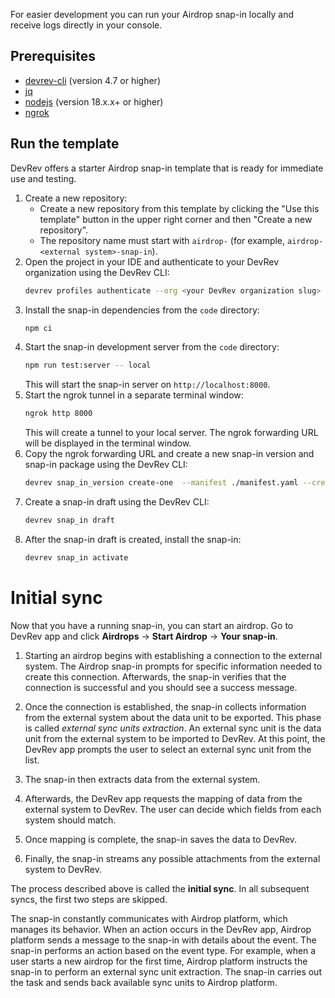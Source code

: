 For easier development you can run your Airdrop snap-in locally and receive logs directly in your console.

## Prerequisites

- [devrev-cli](https://developer.devrev.ai/snapin-development/references/cli-install) (version 4.7 or higher)
- [jq](https://stedolan.github.io/jq)
- [nodejs](https://nodejs.org/en/download/package-manager) (version 18.x.x+ or higher)
- [ngrok](https://ngrok.com)

## Run the template

DevRev offers a starter Airdrop snap-in template that is ready for immediate use and testing. 

1. Create a new repository:
   - Create a new repository from this template by clicking the "Use this template" button in the upper right corner and then "Create a new repository".
   - The repository name must start with `airdrop-` (for example, `airdrop-<external system>-snap-in`).
2. Open the project in your IDE and authenticate to your DevRev organization using the DevRev CLI:
   ```bash
   devrev profiles authenticate --org <your DevRev organization slug>
   ```
3. Install the snap-in dependencies from the `code` directory:
   ```bash
   npm ci
   ```
4. Start the snap-in development server from the `code` directory:
   ```bash
   npm run test:server -- local
   ```
   This will start the snap-in server on `http://localhost:8000`.
5. Start the ngrok tunnel in a separate terminal window:
   ```bash
   ngrok http 8000
   ```
   This will create a tunnel to your local server.
   The ngrok forwarding URL will be displayed in the terminal window.
6. Copy the ngrok forwarding URL and create a new snap-in version and snap-in package using the DevRev CLI:
   ```bash
   devrev snap_in_version create-one  --manifest ./manifest.yaml --create-package --testing-url <ngrok forwarding URL>
   ```
7. Create a snap-in draft using the DevRev CLI:
   ```bash
   devrev snap_in draft
   ```
8. After the snap-in draft is created, install the snap-in:
   ```bash
   devrev snap_in activate
   ```

# Initial sync 

Now that you have a running snap-in, you can start an airdrop.
Go to DevRev app and click **Airdrops** -> **Start Airdrop** -> **Your snap-in**.

1. Starting an airdrop begins with establishing a connection to the external system. The Airdrop snap-in prompts for specific information needed to create this connection. Afterwards, the snap-in verifies that the connection is successful and you should see a success message.

2. Once the connection is established, the snap-in collects information from the external system about the data unit to be exported. This phase is called _external sync units extraction_. An external sync unit is the data unit from the external system to be imported to DevRev. At this point, the DevRev app prompts the user to select an external sync unit from the list.

3. The snap-in then extracts data from the external system.

4. Afterwards, the DevRev app requests the mapping of data from the external system to DevRev. The user can decide which fields from each system should match.

5. Once mapping is complete, the snap-in saves the data to DevRev.

6. Finally, the snap-in streams any possible attachments from the external system to DevRev.

The process described above is called the **initial sync**. In all subsequent syncs, the first two steps are skipped.

The snap-in constantly communicates with Airdrop platform, which manages its behavior. When an action occurs in the DevRev app, Airdrop platform sends a message to the snap-in with details about the event. The snap-in performs an action based on the event type. For example, when a user starts a new airdrop for the first time, Airdrop platform instructs the snap-in to perform an external sync unit extraction. The snap-in carries out the task and sends back available sync units to Airdrop platform.
